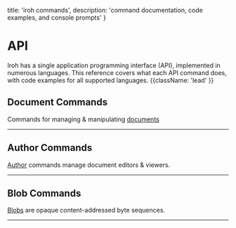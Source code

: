 

  title: 'iroh commands',
  description: 'command documentation, code examples, and console prompts'
}

# API

Iroh has a single application programming interface (API), implemented in numerous languages. This reference covers what each API command does, with code examples for all supported languages. {{className: 'lead' }}


## Document Commands

Commands for managing & manipulating [documents](/docs/layers/documents)

<ApiCommands commands={commands.doc} />

---

## Author Commands

[Author](/docs/layers/documents#authors-and-permissions) commands manage document editors & viewers.

<ApiCommands commands={commands.author} />

---

## Blob Commands

[Blobs](/docs/layers/blobs) are opaque content-addressed byte sequences.

<ApiCommands commands={commands.blob} />

---